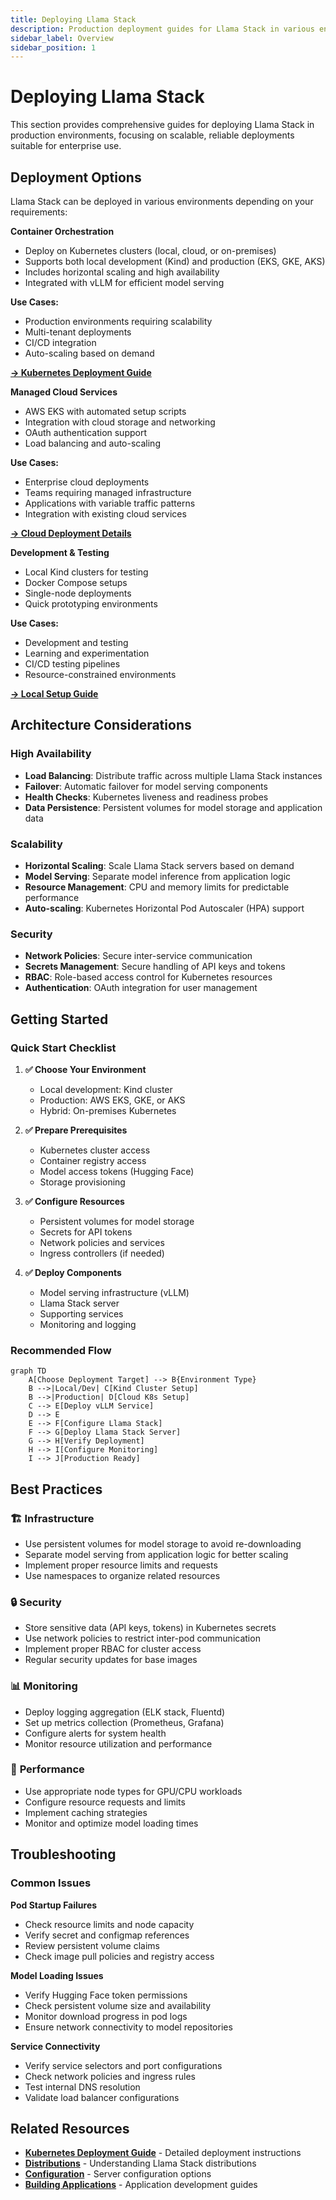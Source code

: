 ```yaml
---
title: Deploying Llama Stack
description: Production deployment guides for Llama Stack in various environments
sidebar_label: Overview
sidebar_position: 1
---
```



# Deploying Llama Stack

This section provides comprehensive guides for deploying Llama Stack in production environments, focusing on scalable, reliable deployments suitable for enterprise use.

## Deployment Options

Llama Stack can be deployed in various environments depending on your requirements:

<Tabs>
<TabItem value="kubernetes" label="Kubernetes">

**Container Orchestration**
- Deploy on Kubernetes clusters (local, cloud, or on-premises)
- Supports both local development (Kind) and production (EKS, GKE, AKS)
- Includes horizontal scaling and high availability
- Integrated with vLLM for efficient model serving

**Use Cases:**
- Production environments requiring scalability
- Multi-tenant deployments
- CI/CD integration
- Auto-scaling based on demand

[**→ Kubernetes Deployment Guide**](./kubernetes)

</TabItem>
<TabItem value="cloud" label="Cloud Native">

**Managed Cloud Services**
- AWS EKS with automated setup scripts
- Integration with cloud storage and networking
- OAuth authentication support
- Load balancing and auto-scaling

**Use Cases:**
- Enterprise cloud deployments
- Teams requiring managed infrastructure
- Applications with variable traffic patterns
- Integration with existing cloud services

[**→ Cloud Deployment Details**](./kubernetes#deploying-llama-stack-server-in-aws-eks)

</TabItem>
<TabItem value="local" label="Local Development">

**Development & Testing**
- Local Kind clusters for testing
- Docker Compose setups
- Single-node deployments
- Quick prototyping environments

**Use Cases:**
- Development and testing
- Learning and experimentation
- CI/CD testing pipelines
- Resource-constrained environments

[**→ Local Setup Guide**](./kubernetes#prerequisites)

</TabItem>
</Tabs>

## Architecture Considerations

### High Availability
- **Load Balancing**: Distribute traffic across multiple Llama Stack instances
- **Failover**: Automatic failover for model serving components
- **Health Checks**: Kubernetes liveness and readiness probes
- **Data Persistence**: Persistent volumes for model storage and application data

### Scalability
- **Horizontal Scaling**: Scale Llama Stack servers based on demand
- **Model Serving**: Separate model inference from application logic
- **Resource Management**: CPU and memory limits for predictable performance
- **Auto-scaling**: Kubernetes Horizontal Pod Autoscaler (HPA) support

### Security
- **Network Policies**: Secure inter-service communication
- **Secrets Management**: Secure handling of API keys and tokens
- **RBAC**: Role-based access control for Kubernetes resources
- **Authentication**: OAuth integration for user management

## Getting Started

### Quick Start Checklist

1. **✅ Choose Your Environment**
   - Local development: Kind cluster
   - Production: AWS EKS, GKE, or AKS
   - Hybrid: On-premises Kubernetes

2. **✅ Prepare Prerequisites**
   - Kubernetes cluster access
   - Container registry access
   - Model access tokens (Hugging Face)
   - Storage provisioning

3. **✅ Configure Resources**
   - Persistent volumes for model storage
   - Secrets for API tokens
   - Network policies and services
   - Ingress controllers (if needed)

4. **✅ Deploy Components**
   - Model serving infrastructure (vLLM)
   - Llama Stack server
   - Supporting services
   - Monitoring and logging

### Recommended Flow

```mermaid
graph TD
    A[Choose Deployment Target] --> B{Environment Type}
    B -->|Local/Dev| C[Kind Cluster Setup]
    B -->|Production| D[Cloud K8s Setup]
    C --> E[Deploy vLLM Service]
    D --> E
    E --> F[Configure Llama Stack]
    F --> G[Deploy Llama Stack Server]
    G --> H[Verify Deployment]
    H --> I[Configure Monitoring]
    I --> J[Production Ready]
```

## Best Practices

### 🏗️ **Infrastructure**
- Use persistent volumes for model storage to avoid re-downloading
- Separate model serving from application logic for better scaling
- Implement proper resource limits and requests
- Use namespaces to organize related resources

### 🔒 **Security**
- Store sensitive data (API keys, tokens) in Kubernetes secrets
- Use network policies to restrict inter-pod communication
- Implement proper RBAC for cluster access
- Regular security updates for base images

### 📊 **Monitoring**
- Deploy logging aggregation (ELK stack, Fluentd)
- Set up metrics collection (Prometheus, Grafana)
- Configure alerts for system health
- Monitor resource utilization and performance

### 🚀 **Performance**
- Use appropriate node types for GPU/CPU workloads
- Configure resource requests and limits
- Implement caching strategies
- Monitor and optimize model loading times

## Troubleshooting

### Common Issues

**Pod Startup Failures**
- Check resource limits and node capacity
- Verify secret and configmap references
- Review persistent volume claims
- Check image pull policies and registry access

**Model Loading Issues**
- Verify Hugging Face token permissions
- Check persistent volume size and availability
- Monitor download progress in pod logs
- Ensure network connectivity to model repositories

**Service Connectivity**
- Verify service selectors and port configurations
- Check network policies and ingress rules
- Test internal DNS resolution
- Validate load balancer configurations

## Related Resources

- **[Kubernetes Deployment Guide](./kubernetes)** - Detailed deployment instructions
- **[Distributions](/docs/distributions)** - Understanding Llama Stack distributions
- **[Configuration](/docs/distributions/configuration)** - Server configuration options
- **[Building Applications](/docs/building-applications)** - Application development guides
